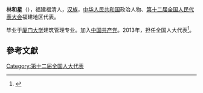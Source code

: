 '''林和星'''（{{bd|1963年||}}），福建福清人，[[汉族|汉族]]，[[中华人民共和国|中华人民共和国]]政治人物、[[第十二届全国人民代表大会|第十二届全国人民代表大会]]福建地区代表。

毕业于[[厦门大学|厦门大学]]建筑管理专业。加入[[中国共产党|中国共产党]]。2013年，担任全国人大代表<ref>{{cite news|title=全国人大代表信息-林和星|url= http://210.82.31.1:8084/delegate/viewDelegate.action?dbid=121066|accessdate=2013-04-05|newspaper=全国人大网|archive-url=https://web.archive.org/web/20160306000351/http://www.npc.gov.cn/delegate/viewDelegate.action?dbid=121066|archive-date=2016-03-06|dead-url=yes}}</ref>。

==參考文獻==
{{reflist}}
{{中国政治人物小作品}}

[[Category:第十二届全国人大代表|Category:第十二届全国人大代表]]